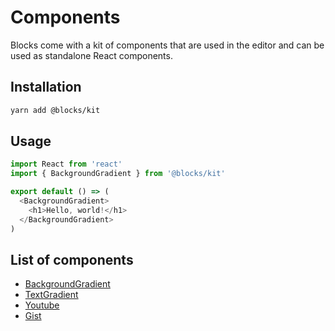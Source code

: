 # Components

Blocks come with a kit of components that are used in the editor and
can be used as standalone React components.

## Installation

```sh
yarn add @blocks/kit
```

## Usage

```js
import React from 'react'
import { BackgroundGradient } from '@blocks/kit'

export default () => (
  <BackgroundGradient>
    <h1>Hello, world!</h1>
  </BackgroundGradient>
)
```

## List of components

- [BackgroundGradient](/components/background-gradient)
- [TextGradient](/components/text-gradient)
- [Youtube](/components/youtube)
- [Gist](/components/gist)
